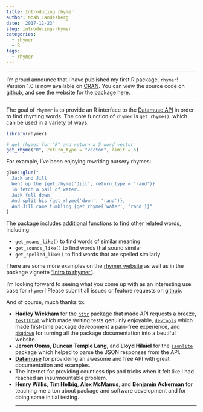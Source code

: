 ```yaml
---
title: Introducing rhymer
author: Noah Landesberg
date: '2017-12-23'
slug: introducing-rhymer
categories:
  - rhymer
  - R
tags:
  - rhymer
---
```

<hr>
I'm proud announce that I have published my first R package, `rhymer`!  
Version 1.0 is now available on
[CRAN](https://CRAN.R-project.org/package=rhymer). You can view the source code on [github](http://github.com/landesbergn/rhymer), 
and see the website for the package [here](https://landesbergn.github.io/rhymer/).
<hr>
The goal of `rhymer` is to provide an R interface to the [Datamuse API](https://www.datamuse.com/api) 
in order to find rhyming words. The core function of `rhymer` is `get_rhyme()`, which can be used in a variety of ways.

```r
library(rhymer)

# get rhymes for "R" and return a 5 word vector
get_rhyme("R", return_type = "vector", limit = 5)
```

For example, I've been enjoying rewriting nursery rhymes:
```r
glue::glue("
  Jack and Jill 
  Went up the {get_rhyme('Jill', return_type = 'rand')} 
  To fetch a pail of water. 
  Jack fell down 
  And split his {get_rhyme('down', 'rand')},
  And Jill came tumbling {get_rhyme('water', 'rand')}"
)
```

The package includes additional functions to find other related words, including:  

* `get_means_like()` to find words of similar meaning  
* `get_sounds_like()` to find words that sound similar
* `get_spelled_like()` to find words that are spelled similarly

There are some more examples on the [rhymer website](https://landesbergn.github.io/rhymer/) as well as in
the package vignette ["Intro to rhymer"](https://landesbergn.github.io/rhymer/articles/intro-to-rhymer.html).  

I'm looking forward to seeing what you come up with as an interesting use case for `rhymer`! Please submit all issues or feature requests on [github](https://github.com/landesbergn/rhymer/issues). 

And of course, much thanks to:

* **Hadley Wickham** for the [`httr`](http://httr.r-lib.org) package that made API requests a breeze, [`testthtat`](http://testthat.r-lib.org) which made writing tests genuinly enjoyable, [`devtools`](https://github.com/hadley/devtools) which made first-time package deveopment a pain-free experience, and [`pkgdown`](http://pkgdown.r-lib.org) for turning all the package documentation into a beutiful website.
* **Jeroen Ooms**, **Duncan Temple Lang**, and **Lloyd Hilaiel** for the [`jsonlite`](https://arxiv.org/abs/1403.2805) package which helped to parse the JSON responses from the API.
* [**Datamuse**](http://www.datamuse.com/api/) for provideing an awesome and free API with great documentation and examples.
* The internet for providing countless tips and tricks when it felt like I had reached an insurmountable problem.
* **Henry Willis**, **Tim Helbig**, **Alex McManus**, and **Benjamin Ackerman** for teaching me a ton about package and software development and for doing some initial testing.
<hr>
